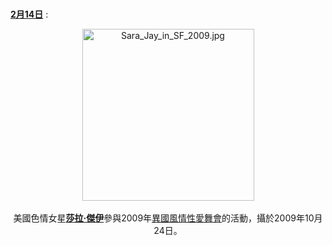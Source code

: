 <br />'''[[Portal:色情/每日圖片/2月14日|2月14日]]''' :
<center>
[[File:Sara_Jay_in_SF_2009.jpg|275px]]
<br><br>
美國色情女星'''[[莎拉·傑伊|莎拉·傑伊]]'''參與2009年[[異國風情性愛舞會|異國風情性愛舞會]]的活動，攝於2009年10月24日。
<p>
</center>